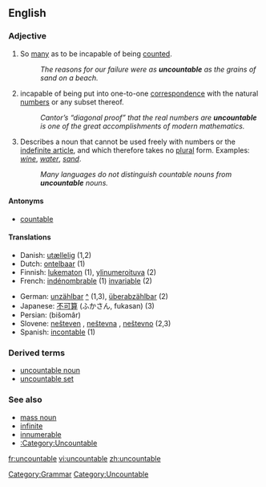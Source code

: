 ==English==

===Adjective===
{{wikipediamul|Uncountable set|Uncountable noun}}
{{en-adj-notcomp}}

# So [[many]] as to be incapable of being [[count]]ed.
#: ''The reasons for our failure were as '''uncountable''' as the grains of sand on a beach.''
# {{math}} incapable of being put into one-to-one [[correspondence]] with the natural [[number]]s or any subset thereof.
#: ''Cantor’s “diagonal proof” that the real numbers are '''uncountable''' is one of the great accomplishments of modern mathematics.''
# {{Linguistics}} Describes a noun that cannot be used freely with numbers or the [[indefinite article]], and which therefore takes no [[plural]] form.  Examples: ''[[wine]]'', ''[[water]]'', ''[[sand]]''.
#: ''Many languages do not distinguish countable nouns from '''uncountable''' nouns.''

====Antonyms====
*[[countable]]

====Translations====
{{rfc-trans}}
{{top}}
*Danish: [[utællelig]] (1,2)
*Dutch: [[ontelbaar]] (1)
*Finnish: [[lukematon]] (1), [[ylinumeroituva]] (2)
*French: [[indénombrable]] (1) [[invariable]] (2) 
{{mid}}
*German: [[unzählbar]] [[:de:unzählbar|^]] (1,3), [[überabzählbar]] (2)
*Japanese: [[不可算]] (ふかさん, fukasan) (3)
*Persian: {{FAchar|[[بیشمار]]}} (bišomâr)
*Slovene: [[nešteven]] {{m}}, [[neštevna]] {{f}}, [[neštevno]] {{n}} (2,3)
*Spanish: [[incontable]] (1)
{{bottom}}

===Derived terms===
*[[uncountable noun]]
*[[uncountable set]]

===See also===
*[[w:mass noun|mass noun]]
*[[infinite]]
*[[innumerable]]
*[[:Category:Uncountable]]

[[Category:Grammar]]
[[Category:Uncountable]]

[[fr:uncountable]]
[[vi:uncountable]]
[[zh:uncountable]]
